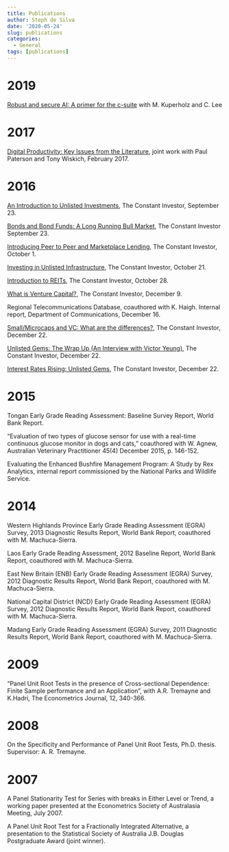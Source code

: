 ```yaml
---
title: Publications
author: Steph de Silva
date: '2020-05-24'
slug: publications
categories:
  - General
tags: [publications]
---
```

# 2019

[Robust and secure AI: A primer for the c-suite](https://www.digitalpulse.pwc.com.au/robust-secure-artificial-intelligence-c-suite/) with M. Kuperholz and C. Lee

# 2017

[Digital Productivity: Key Issues from the Literature](https://www.communications.gov.au/files/digitalproductivity-keyissuesfromtheliteraturepdf), joint work with Paul Paterson and Tony Wiskich, February 2017.

# 2016

[An Introduction to Unlisted Investments](https://theconstantinvestor.com/unlisted-gems/), The Constant Investor, September 23.

[Bonds and Bond Funds: A Long Running Bull Market](https://theconstantinvestor.com/income-generating-investments/), The Constant Investor September 23.

[Introducing Peer to Peer and Marketplace Lending](https://theconstantinvestor.com/introducing-peer-peer-marketplace-lending/), The Constant Investor, October 1.

[Investing in Unlisted Infrastructure](https://theconstantinvestor.com/investing-unlisted-infrastructure/), The Constant Investor, October 21.

[Introduction to REITs](https://theconstantinvestor.com/investing-in-reits/), The Constant Investor, October 28.

[What is Venture Capital?](https://theconstantinvestor.com/what-is-venture-captial/), The Constant Investor, December 9.

Regional Telecommunications Database, coauthored with K. Haigh. Internal report, Department of Communications, December 16.

[Small/Microcaps and VC: What are the differences?](https://theconstantinvestor.com/smallmicro-caps-vc-differences/), The Constant Investor, December 22.

[Unlisted Gems: The Wrap Up (An Interview with Victor Yeung)](https://theconstantinvestor.com/unlisted-gems-wrap/), The Constant Investor, December 22.

[Interest Rates Rising: Unlisted Gems](https://theconstantinvestor.com/interest-rates-rising-unlisted-gems/), The Constant Investor, December 22.

# 2015

Tongan Early Grade Reading Assessment: Baseline Survey Report, World Bank Report.

“Evaluation of two types of glucose sensor for use with a real-time continuous glucose monitor in dogs and cats,” coauthored with W. Agnew, Australian Veterinary Practitioner 45(4) December 2015, p. 146-152.

Evaluating the Enhanced Bushfire Management Program: A Study by Rex Analytics, internal report commissioned by the National Parks and Wildlife Service.

# 2014

Western Highlands Province Early Grade Reading Assessment (EGRA) Survey, 2013 Diagnostic Results Report, World Bank Report, coauthored with M. Machuca-Sierra.

Laos Early Grade Reading Assessment, 2012 Baseline Report, World Bank Report, coauthored with M. Machuca-Sierra.

East New Britain (ENB) Early Grade Reading Assessment (EGRA) Survey, 2012 Diagnostic Results Report, World Bank Report, coauthored with M. Machuca-Sierra.

National Capital District (NCD) Early Grade Reading Assessment (EGRA) Survey, 2012 Diagnostic Results Report, World Bank Report, coauthored with M. Machuca-Sierra.

Madang Early Grade Reading Assessment (EGRA) Survey, 2011 Diagnostic Results Report, World Bank Report, coauthored with M. Machuca-Sierra.

# 2009

“Panel Unit Root Tests in the presence of Cross-sectional Dependence: Finite Sample performance and an Application”, with A.R. Tremayne and K.Hadri, The Econometrics Journal, 12, 340-366.

# 2008

On the Specificity and Performance of Panel Unit Root Tests, Ph.D. thesis. Supervisor: A. R. Tremayne.

# 2007

A Panel Stationarity Test for Series with breaks in Either Level or Trend, a working paper presented at the Econometrics Society of Australasia Meeting, July 2007.

A Panel Unit Root Test for a Fractionally Integrated Alternative, a presentation to the Statistical Society of Australia J.B. Douglas Postgraduate Award (joint winner).
